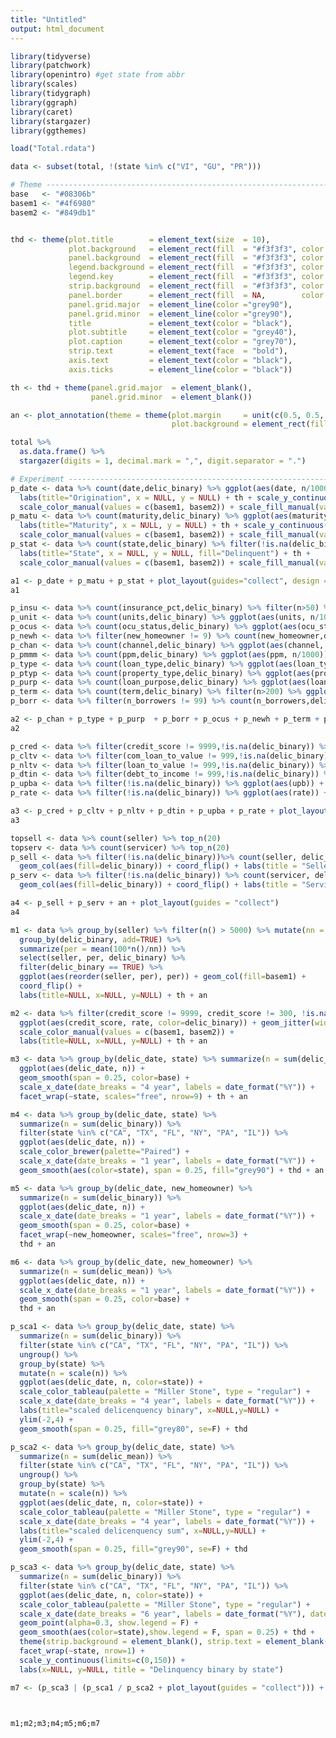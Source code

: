 ```yaml
---
title: "Untitled"
output: html_document
---
```



```r
library(tidyverse)
library(patchwork)
library(openintro) #get state from abbr
library(scales)
library(tidygraph)
library(ggraph)
library(caret)
library(stargazer)
library(ggthemes)

load("Total.rdata")

data <- subset(total, !(state %in% c("VI", "GU", "PR")))
```

```r
# Theme -------------------------------------------------------------------
base   <- "#08306b"
basem1 <- "#4f6980"
basem2 <- "#849db1"


thd <- theme(plot.title        = element_text(size  = 10),
             plot.background   = element_rect(fill  = "#f3f3f3", color = "#f3f3f3"),
             panel.background  = element_rect(fill  = "#f3f3f3", color = NA), 
             legend.background = element_rect(fill  = "#f3f3f3", color = NA),
             legend.key        = element_rect(fill  = "#f3f3f3", color = NA),
             strip.background  = element_rect(fill  = "#f3f3f3", color = NA),
             panel.border      = element_rect(fill  = NA,        color = "black", size = 0.3),
             panel.grid.major  = element_line(color ="grey90"), 
             panel.grid.minor  = element_line(color ="grey90"), 
             title             = element_text(color = "black"),
             plot.subtitle     = element_text(color = "grey40"),
             plot.caption      = element_text(color = "grey70"),
             strip.text        = element_text(face  = "bold"),
             axis.text         = element_text(color = "black"),
             axis.ticks        = element_line(color = "black"))

th <- thd + theme(panel.grid.major  = element_blank(), 
                  panel.grid.minor  = element_blank())

an <- plot_annotation(theme = theme(plot.margin     = unit(c(0.5, 0.5, 0.5, 0.5), "cm"),
                                    plot.background = element_rect(fill = "#f3f3f3", color = "#f3f3f3")))
```





```r
total %>% 
  as.data.frame() %>% 
  stargazer(digits = 1, decimal.mark = ",", digit.separator = ".")
```











```r
# Experiment --------------------------------------------------------------
p_date <- data %>% count(date,delic_binary) %>% ggplot(aes(date, n/1000)) + geom_col(aes(color=delic_binary, fill=delic_binary), show.legend = F) + 
  labs(title="Origination", x = NULL, y = NULL) + th + scale_y_continuous(limits=c(0,6.5)) +
  scale_color_manual(values = c(basem1, basem2)) + scale_fill_manual(values = c(basem1, basem2))
p_matu <- data %>% count(maturity,delic_binary) %>% ggplot(aes(maturity, n/1000)) + geom_col(aes(color=delic_binary, fill=delic_binary), show.legend = F) + 
  labs(title="Maturity", x = NULL, y = NULL) + th + scale_y_continuous(limits=c(0,6.5)) +
  scale_color_manual(values = c(basem1, basem2)) + scale_fill_manual(values = c(basem1, basem2))
p_stat <- data %>% count(state,delic_binary) %>% filter(!is.na(delic_binary)) %>% ggplot(aes(reorder(state,n), n/1000)) + geom_col(aes(fill=delic_binary)) + 
  labs(title="State", x = NULL, y = NULL, fill="Delinquent") + th + 
  scale_color_manual(values = c(basem1, basem2)) + scale_fill_manual(values = c(basem1, basem2))

a1 <- p_date + p_matu + p_stat + plot_layout(guides="collect", design = "12\n33") + an 
a1

p_insu <- data %>% count(insurance_pct,delic_binary) %>% filter(n>50) %>% ggplot(aes(reorder(insurance_pct, as.numeric(insurance_pct)),n/1000)) + geom_col(aes(fill=delic_binary), show.legend = F) + labs(title="Insurance Percentage", x = NULL, y = NULL) + th+ scale_fill_manual(values = c(basem1, basem2))
p_unit <- data %>% count(units,delic_binary) %>% ggplot(aes(units, n/1000)) + geom_col(aes(fill=delic_binary), show.legend = F) + labs(title="Number of Units", x = NULL, y = NULL) + th+ scale_fill_manual(values = c(basem1, basem2))
p_ocus <- data %>% count(ocu_status,delic_binary) %>% ggplot(aes(ocu_status, n/1000)) + geom_col(aes(fill=delic_binary), show.legend = F) + labs(title="Ocupancy Status", x = NULL, y = NULL) + th+ scale_fill_manual(values = c(basem1, basem2))
p_newh <- data %>% filter(new_homeowner != 9) %>% count(new_homeowner,delic_binary) %>% ggplot(aes(new_homeowner, n/1000)) + geom_col(aes(fill=delic_binary), show.legend = F) + labs(title="New Homeowner", x = NULL, y = NULL) + th+ scale_fill_manual(values = c(basem1, basem2))
p_chan <- data %>% count(channel,delic_binary) %>% ggplot(aes(channel, n/1000)) + geom_col(aes(fill=delic_binary), show.legend = F)+ labs(title="Channel", x = NULL, y = NULL) + th+ scale_fill_manual(values = c(basem1, basem2))
p_pmmm <- data %>% count(ppm,delic_binary) %>% ggplot(aes(ppm, n/1000)) + geom_col(aes(fill=delic_binary), show.legend = F)+ labs(title="PPM", x = NULL, y = NULL) + th+ scale_fill_manual(values = c(basem1, basem2))
p_type <- data %>% count(loan_type,delic_binary) %>% ggplot(aes(loan_type, n/1000)) + geom_col(aes(fill=delic_binary), show.legend = F)+ labs(title="Loan Type", x = NULL, y = NULL) + th+ scale_fill_manual(values = c(basem1, basem2))
p_ptyp <- data %>% count(property_type,delic_binary) %>% ggplot(aes(property_type, n/1000)) + geom_col(aes(fill=delic_binary), show.legend = F)+ labs(title="Property Type", x = NULL, y = NULL) + th+ scale_fill_manual(values = c(basem1, basem2))
p_purp <- data %>% count(loan_purpose,delic_binary) %>% ggplot(aes(loan_purpose, n/1000)) + geom_col(aes(fill=delic_binary), show.legend = F)+ labs(title="Purpose of Loan", x = NULL, y = NULL) + th+ scale_fill_manual(values = c(basem1, basem2))
p_term <- data %>% count(term,delic_binary) %>% filter(n>200) %>% ggplot(aes(as.factor(term), n/1000)) + geom_col(aes(fill=delic_binary))+ labs(title="Number of Terms", x = NULL, y = NULL, fill="Delinquent") + th+ scale_fill_manual(values = c(basem1, basem2))
p_borr <- data %>% filter(n_borrowers != 99) %>% count(n_borrowers,delic_binary) %>% ggplot(aes(n_borrowers, n/1000)) + geom_col(aes(fill=delic_binary), show.legend = F) + labs(title="Number of Borrowers", x = NULL, y = NULL) + th+ scale_fill_manual(values = c(basem1, basem2))

a2 <- p_chan + p_type + p_purp  + p_borr + p_ocus + p_newh + p_term + p_insu + p_ptyp + plot_layout(guides="collect", design = "123456\n778899") + an
a2

p_cred <- data %>% filter(credit_score != 9999,!is.na(delic_binary)) %>% ggplot(aes(credit_score)) + geom_histogram(bins=100, aes(fill=delic_binary)) + labs(fill = "Delinquent", title="Credit Score", x = NULL, y = NULL) + th+ scale_fill_manual(values = c(basem1, basem2))
p_cltv <- data %>% filter(com_loan_to_value != 999,!is.na(delic_binary)) %>% ggplot(aes(com_loan_to_value)) + geom_histogram(bins=100, aes(fill=delic_binary)) + labs(fill = "Delinquent", title="Complete Loan to Value", x = NULL, y = NULL) + th+ scale_fill_manual(values = c(basem1, basem2))
p_nltv <- data %>% filter(loan_to_value != 999,!is.na(delic_binary)) %>% ggplot(aes(loan_to_value)) + geom_histogram(bins=100, aes(fill=delic_binary)) + labs(fill = "Delinquent", title="Loan to Value", x = NULL, y = NULL) + th+ scale_fill_manual(values = c(basem1, basem2))
p_dtin <- data %>% filter(debt_to_income != 999,!is.na(delic_binary)) %>% ggplot(aes(debt_to_income)) + geom_histogram(bins=60, aes(fill=delic_binary)) + labs(fill = "Delinquent", title="Debt to Income", x = NULL, y = NULL) + th+ scale_fill_manual(values = c(basem1, basem2))
p_upba <- data %>% filter(!is.na(delic_binary)) %>% ggplot(aes(upb)) + geom_histogram(bins=100, aes(fill=delic_binary)) + labs(fill = "Delinquent", title="Unpaid Balance", x = NULL, y = NULL) + th+ scale_fill_manual(values = c(basem1, basem2))
p_rate <- data %>% filter(!is.na(delic_binary)) %>% ggplot(aes(rate)) + geom_histogram(bins=40, aes(fill=delic_binary)) + labs(fill = "Delinquent", title="Interestrate", x = NULL, y = NULL) + th+ scale_fill_manual(values = c(basem1, basem2))

a3 <- p_cred + p_cltv + p_nltv + p_dtin + p_upba + p_rate + plot_layout(nrow=2, guides = "collect") + an
a3

topsell <- data %>% count(seller) %>% top_n(20)
topserv <- data %>% count(servicer) %>% top_n(20)
p_sell <- data %>% filter(!is.na(delic_binary))%>% count(seller, delic_binary) %>% filter(seller %in% topsell$seller) %>% ggplot(aes(reorder(seller,n), n)) + 
  geom_col(aes(fill=delic_binary)) + coord_flip() + labs(title = "Seller", x = NULL,fill = "Delinquent") + th + scale_fill_manual(values = c(basem1, basem2))
p_serv <- data %>% filter(!is.na(delic_binary)) %>% count(servicer, delic_binary) %>% filter(servicer %in% topserv$servicer) %>% ggplot(aes(reorder(servicer,n), n)) + 
  geom_col(aes(fill=delic_binary)) + coord_flip() + labs(title = "Servicer", x = NULL,fill = "Delinquent") + th + scale_fill_manual(values = c(basem1, basem2))

a4 <- p_sell + p_serv + an + plot_layout(guides = "collect")
a4
```





```r
m1 <- data %>% group_by(seller) %>% filter(n() > 5000) %>% mutate(nn = n()) %>% 
  group_by(delic_binary, add=TRUE) %>% 
  summarize(per = mean(100*n()/nn)) %>% 
  select(seller, per, delic_binary) %>% 
  filter(delic_binary == TRUE) %>% 
  ggplot(aes(reorder(seller, per), per)) + geom_col(fill=basem1) +
  coord_flip() +
  labs(title=NULL, x=NULL, y=NULL) + th + an

m2 <- data %>% filter(credit_score != 9999, credit_score != 300, !is.na(delic_binary)) %>% sample_n(60000) %>% 
  ggplot(aes(credit_score, rate, color=delic_binary)) + geom_jitter(width = 0.2, height = 0.2, size=2) + geom_smooth(method = "lm", color="black") +
  scale_color_manual(values = c(basem1, basem2)) +
  labs(title=NULL, x=NULL, y=NULL) + th + an

m3 <- data %>% group_by(delic_date, state) %>% summarize(n = sum(delic_binary)) %>% 
  ggplot(aes(delic_date, n)) + 
  geom_smooth(span = 0.25, color=base) +
  scale_x_date(date_breaks = "4 year", labels = date_format("%Y")) +
  facet_wrap(~state, scales="free", nrow=9) + th + an

m4 <- data %>% group_by(delic_date, state) %>% 
  summarize(n = sum(delic_binary)) %>% 
  filter(state %in% c("CA", "TX", "FL", "NY", "PA", "IL")) %>% 
  ggplot(aes(delic_date, n)) + 
  scale_color_brewer(palette="Paired") +
  scale_x_date(date_breaks = "1 year", labels = date_format("%Y")) +
  geom_smooth(aes(color=state), span = 0.25, fill="grey90") + thd + an

m5 <- data %>% group_by(delic_date, new_homeowner) %>% 
  summarize(n = sum(delic_binary)) %>% 
  ggplot(aes(delic_date, n)) + 
  scale_x_date(date_breaks = "1 year", labels = date_format("%Y")) +
  geom_smooth(span = 0.25, color=base) + 
  facet_wrap(~new_homeowner, scales="free", nrow=3) +
  thd + an

m6 <- data %>% group_by(delic_date, new_homeowner) %>% 
  summarize(n = sum(delic_mean)) %>% 
  ggplot(aes(delic_date, n)) + 
  scale_x_date(date_breaks = "1 year", labels = date_format("%Y")) +
  geom_smooth(span = 0.25, color=base) + 
  thd + an

p_sca1 <- data %>% group_by(delic_date, state) %>% 
  summarize(n = sum(delic_binary)) %>% 
  filter(state %in% c("CA", "TX", "FL", "NY", "PA", "IL")) %>% 
  ungroup() %>% 
  group_by(state) %>% 
  mutate(n = scale(n)) %>% 
  ggplot(aes(delic_date, n, color=state)) + 
  scale_color_tableau(palette = "Miller Stone", type = "regular") + 
  scale_x_date(date_breaks = "4 year", labels = date_format("%Y")) +
  labs(title="scaled delicenquency binary", x=NULL,y=NULL) +
  ylim(-2,4) +
  geom_smooth(span = 0.25, fill="grey80", se=F) + thd 

p_sca2 <- data %>% group_by(delic_date, state) %>% 
  summarize(n = sum(delic_mean)) %>% 
  filter(state %in% c("CA", "TX", "FL", "NY", "PA", "IL")) %>% 
  ungroup() %>% 
  group_by(state) %>% 
  mutate(n = scale(n)) %>% 
  ggplot(aes(delic_date, n, color=state)) + 
  scale_color_tableau(palette = "Miller Stone", type = "regular") + 
  scale_x_date(date_breaks = "4 year", labels = date_format("%Y")) +
  labs(title="scaled delicenquency sum", x=NULL,y=NULL) +
  ylim(-2,4) +
  geom_smooth(span = 0.25, fill="grey90", se=F) + thd 

p_sca3 <- data %>% group_by(delic_date, state) %>% 
  summarize(n = sum(delic_binary)) %>% 
  filter(state %in% c("CA", "TX", "FL", "NY", "PA", "IL")) %>% 
  ggplot(aes(delic_date, n, color=state)) + 
  scale_color_tableau(palette = "Miller Stone", type = "regular") + 
  scale_x_date(date_breaks = "6 year", labels = date_format("%Y"), date_minor_breaks = "2 year") +
  geom_point(alpha=0.3, show.legend = F) +
  geom_smooth(aes(color=state),show.legend = F, span = 0.25) + thd + 
  theme(strip.background = element_blank(), strip.text = element_blank()) +
  facet_wrap(~state, nrow=1) + 
  scale_y_continuous(limits=c(0,150)) +
  labs(x=NULL, y=NULL, title = "Delinquency binary by state")

m7 <- (p_sca3 | (p_sca1 / p_sca2 + plot_layout(guides = "collect"))) + an + plot_layout(widths = c(2, 1))



m1;m2;m3;m4;m5;m6;m7

```
























